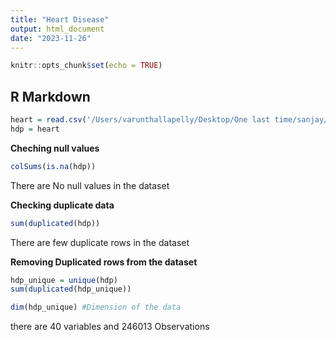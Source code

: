 ```yaml
---
title: "Heart Disease"
output: html_document
date: "2023-11-26"
---
```


```r
knitr::opts_chunk$set(echo = TRUE)
```

## R Markdown


```r
heart = read.csv('/Users/varunthallapelly/Desktop/One last time/sanjay/heart_2022_no_nans.csv')
hdp = heart
```

**Cheching null values**

```r
colSums(is.na(hdp))
```

There are No null values in the dataset

**Checking duplicate data**

```r
sum(duplicated(hdp))
```

There are few duplicate rows in the dataset

**Removing Duplicated rows from the dataset**

```r
hdp_unique = unique(hdp)
sum(duplicated(hdp_unique))
```

```r
dim(hdp_unique) #Dimension of the data
```

there are 40 variables and 246013 Observations

```r

```

